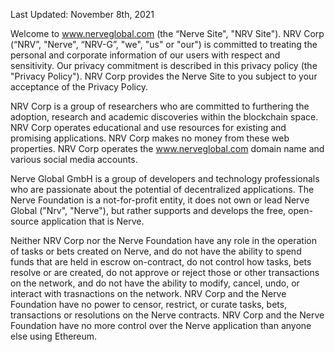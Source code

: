 
<BG />

<div style={{maxWidth: '650px', margin: '5rem auto 15rem auto'}}>
<Title style={{ fontFamily: "True"}}>Privacy Policy</Title>

Last Updated: November 8th, 2021

Welcome to www.nerveglobal.com (the “Nerve Site", "NRV Site"). NRV Corp (“NRV”, "Nerve", “NRV-G”, "we", "us" or "our") is committed to treating the personal and corporate information of our 
users with respect and sensitivity. Our privacy commitment is described in this privacy policy (the "Privacy Policy"). NRV Corp provides the Nerve Site to you subject 
to your acceptance of the Privacy Policy.

NRV Corp is a group of researchers who are committed to furthering the adoption, research and academic discoveries within the blockchain space. 
NRV Corp operates educational and use resources for existing and promising applications. NRV Corp makes no money from these web properties. 
NRV Corp operates the www.nerveglobal.com domain name and various social media accounts.

Nerve Global GmbH is a group of developers and technology professionals who are passionate about the potential of decentralized applications. The Nerve Foundation 
is a not-for-profit entity, it does not own or lead Nerve Global ("Nrv", "Nerve"), but rather supports and develops the free, open-source application that is Nerve.

Neither NRV Corp nor the Nerve Foundation have any role in the operation of tasks or bets created on Nerve, and do not have the ability to spend funds that are 
held in escrow on-contract, do not control how tasks, bets resolve or are created, do not approve or reject those or other transactions on the network, and do not 
have the ability to modify, cancel, undo, or interact with trasnactions on the network. NRV Corp and the Nerve Foundation have no power to censor, restrict, or curate tasks, bets, 
transactions or resolutions on the Nerve contracts. NRV Corp and the Nerve Foundation have no more control over the Nerve application than anyone else using Ethereum.


</div>